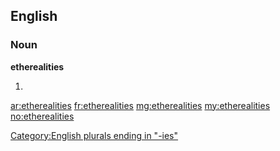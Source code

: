 ==English==

===Noun===
'''etherealities'''

# {{plural of|[[ethereality]]}}

[[Category:English plurals ending in "-ies"]]

[[ar:etherealities]]
[[fr:etherealities]]
[[mg:etherealities]]
[[my:etherealities]]
[[no:etherealities]]